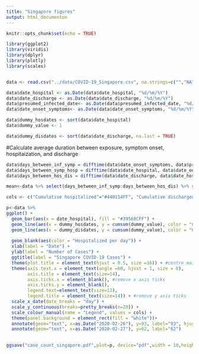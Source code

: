 ```yaml
---
title: "Singapore figures"
output: html_documenton
---
```


```r
knitr::opts_chunk$set(echo = TRUE)

library(ggplot2)
library(viridis)
library(dplyr)
library(plotly)
library(scales)


data <- read.csv("../data/COVID-19_Singapore.csv", na.strings=c("","NA"))

data$date_hospital <- as.Date(data$date_hospital, "%d/%m/%Y")
data$date_discharge <- as.Date(data$date_discharge, "%d/%m/%Y")
data$presumed_infected_date<- as.Date(data$presumed_infected_date, "%d/%m/%Y")
data$date_onset_symptoms<- as.Date(data$date_onset_symptoms, "%d/%m/%Y")

data$dummy_hosdates <- sort(data$date_hospital)
data$dummy_value <- 1

data$dummy_disdates <- sort(data$date_discharge, na.last = TRUE)

```

#Calculate average duration between exposure, symptom onset, hospitaization, and discharge
```r

data$days_between_inf_symp = difftime(data$date_onset_symptoms, data$presumed_infected_date, units = "days")
data$days_between_symp_hosp = difftime(data$date_hospital, data$date_onset_symptoms, units = "days")
data$days_between_hos_dis = difftime(data$date_discharge, data$date_hospital, units = "days")

mean<-data %>% select(days_between_inf_symp:days_between_hos_dis) %>% summarise_all(list(mean=mean, sd=sd), na.rm=TRUE)

```



```r

cols <- c("Cumulative hospitalized"="#440154FF", "Cumulative discharged"="#1F968BFF", "Hospitalized per day"="#39568CFF")

p<-data %>%
ggplot() +
  geom_bar(aes(x = date_hospital), fill = "#39568CFF") +
  geom_line(aes(x = dummy_hosdates, y = cumsum(dummy_value), color = "Cumulative hospitalized"), size = 1) +
  geom_line(aes(x = dummy_disdates, y = cumsum(dummy_value), color = "Cumulative discharged"), size = 1) +
  
  geom_blank(aes(color = "Hospitalized per day")) +
  xlab(label = "Date") +
  ylab(label = "Number of Cases") +
  ggtitle(label = "Singapore COVID-19 Cases") +
  theme(plot.title = element_text(hjust = 0.5, size =16)) + #centre main title
  theme(axis.text.x = element_text(angle =60, hjust = 1, size = 8),
        axis.title = element_text(size=14),
        axis.ticks.x = element_blank(), #remove x axis ticks
        axis.ticks.y = element_blank(),
        legend.text=element_text(size=12),
        legend.title = element_text(size=14)) + #remove y axis ticks
  scale_x_date(date_breaks = "day") +
  scale_y_continuous(breaks=pretty_breaks(n=20)) +
  scale_colour_manual(name = "Legend", values = cols) +
  theme(panel.background = element_rect(fill = "white"))+
  annotate(geom="text", x=as.Date("2020-02-26"), y=93, label="93", hjust="left") +
  annotate(geom="text", x=as.Date("2020-02-27"), y=62, label="62") 
  

ggsave("case_count_singapore.pdf",plot=p, device="pdf",width = 10,height = 7.4,units="in")


```



